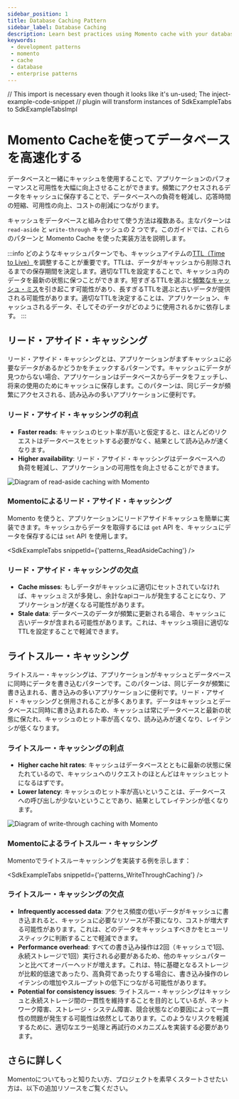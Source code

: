 ```yaml
---
sidebar_position: 1
title: Database Caching Pattern
sidebar_label: Database Caching
description: Learn best practices using Momento cache with your database
keywords:
 - development patterns
 - momento
 - cache
 - database
 - enterprise patterns
---
```


// This import is necessary even though it looks like it's un-used; The inject-example-code-snippet
// plugin will transform instances of SdkExampleTabs to SdkExampleTabsImpl

# Momento Cacheを使ってデータベースを高速化する

データベースと一緒にキャッシュを使用することで、アプリケーションのパフォーマンスと可用性を大幅に向上させることができます。頻繁にアクセスされるデータをキャッシュに保存することで、データベースへの負荷を軽減し、応答時間の短縮、可用性の向上、コストの削減につながります。

キャッシュをデータベースと組み合わせて使う方法は複数ある。主なパターンは `read-aside` と `write-through` キャッシュの 2 つです。このガイドでは、これらのパターンと Momento Cache を使った実装方法を説明します。

:::info
どのようなキャッシュパターンでも、キャッシュアイテムの[TTL（Time to Live）](../learn/how-it-works/cache-eviction-vs-expiration)を調整することが重要です。TTLは、データがキャッシュから削除されるまでの保存期間を決定します。適切なTTLを設定することで、キャッシュ内のデータを最新の状態に保つことができます。短すぎるTTLを選ぶと[頻繁なキャッシュ・ミス](https://www.gomomento.com/blog/the-biggest-miss-in-your-cache-hit-rate)を引き起こす可能性があり、長すぎるTTLを選ぶと古いデータが提供される可能性があります。適切なTTLを決定することは、アプリケーション、キャッシュされるデータ、そしてそのデータがどのように使用されるかに依存します。
:::

## リード・アサイド・キャッシング

リード・アサイド・キャッシングとは、アプリケーションがまずキャッシュに必要なデータがあるかどうかをチェックするパターンです。キャッシュにデータが見つからない場合、アプリケーションはデータベースからデータをフェッチし、将来の使用のためにキャッシュに保存します。このパターンは、同じデータが頻繁にアクセスされる、読み込みの多いアプリケーションに便利です。

### リード・アサイド・キャッシングの利点

* **Faster reads**: キャッシュのヒット率が高いと仮定すると、ほとんどのリクエストはデータベースをヒットする必要がなく、結果として読み込みが速くなります。
* **Higher availability**: リード・アサイド・キャッシングはデータベースへの負荷を軽減し、アプリケーションの可用性を向上させることができます。

![Diagram of read-aside caching with Momento](@site/static/img/cache/patterns/read-aside-caching.png)

### Momentoによるリード・アサイド・キャッシング

Momento を使うと、アプリケーションにリードアサイドキャッシュを簡単に実装できます。キャッシュからデータを取得するには `get` API を、キャッシュにデータを保存するには `set` API を使用します。

<SdkExampleTabs snippetId={'patterns_ReadAsideCaching'} />

### リード・アサイド・キャッシングの欠点

* **Cache misses**: もしデータがキャッシュに適切にセットされていなければ、キャッシュミスが多発し、余計なapiコールが発生することになり、アプリケーションが遅くなる可能性があります。
* **Stale data**: データベースのデータが頻繁に更新される場合、キャッシュに古いデータが含まれる可能性があります。これは、キャッシュ項目に適切なTTLを設定することで軽減できます。

## ライトスルー・キャッシング

ライトスルー・キャッシングは、アプリケーションがキャッシュとデータベースに同時にデータを書き込むパターンです。このパターンは、同じデータが頻繁に書き込まれる、書き込みの多いアプリケーションに便利です。リード・アサイド・キャッシングと併用されることが多くあります。データはキャッシュとデータベースに同時に書き込まれるため、キャッシュは常にデータベースと最新の状態に保たれ、キャッシュのヒット率が高くなり、読み込みが速くなり、レイテンシが低くなります。

### ライトスルー・キャッシングの利点

* **Higher cache hit rates**: キャッシュはデータベースとともに最新の状態に保たれているので、キャッシュへのリクエストのほとんどはキャッシュヒットになるはずです。
* **Lower latency**: キャッシュのヒット率が高いということは、データベースへの呼び出しが少ないということであり、結果としてレイテンシが低くなります。

![Diagram of write-through caching with Momento](@site/static/img/cache/patterns/write-through-caching.png)

### Momentoによるライトスルー・キャッシング

Momentoでライトスルーキャッシングを実装する例を示します：

<SdkExampleTabs snippetId={'patterns_WriteThroughCaching'} />

### ライトスルー・キャッシングの欠点

* **Infrequently accessed data**: アクセス頻度の低いデータがキャッシュに書き込まれると、キャッシュに必要なリソースが不要になり、コストが増大する可能性があります。これは、どのデータをキャッシュすべきかをヒューリスティックに判断することで軽減できます。
* **Performance overhead**: すべての書き込み操作は2回（キャッシュで1回、永続ストレージで1回）実行される必要があるため、他のキャッシュパターンと比べてオーバーヘッドが増えます。これは、特に基礎となるストレージが比較的低速であったり、高負荷であったりする場合に、書き込み操作のレイテンシの増加やスループットの低下につながる可能性があります。
* **Potential for consistency issues**: ライトスルー・キャッシングはキャッシュと永続ストレージ間の一貫性を維持することを目的としているが、ネットワーク障害、ストレージ・システム障害、競合状態などの要因によって一貫性の問題が発生する可能性は依然としてあります。このようなリスクを軽減するために、適切なエラー処理と再試行のメカニズムを実装する必要があります。

## さらに詳しく

Momentoについてもっと知りたい方、プロジェクトを素早くスタートさせたい方は、以下の追加リソースをご覧ください。

<CardGrid>
  <LinkCard
    title="More about caching patterns"
    link="https://docs.momentohq.com/cache/introduction/common-caching-patterns"
    description="Learn more about common caching patterns and how to use them in your application"
    />
  <LinkCard
    title="Caching Strategies"
    link="https://docs.momentohq.com/cache/introduction/common-caching-strategies"
    description="Different levels and layers of caching used throughout your application"
    />
</CardGrid>
